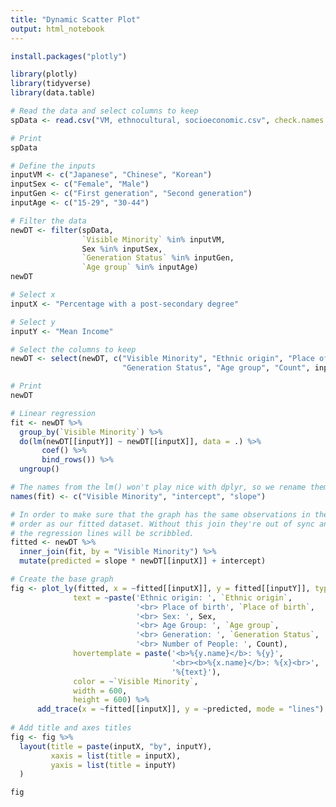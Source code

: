 ```yaml
---
title: "Dynamic Scatter Plot"
output: html_notebook
---
```


```r
install.packages("plotly")
```

```r
library(plotly)
library(tidyverse)
library(data.table)
```

```r
# Read the data and select columns to keep
spData <- read.csv("VM, ethnocultural, socioeconomic.csv", check.names = FALSE)

# Print
spData
```

```r
# Define the inputs
inputVM <- c("Japanese", "Chinese", "Korean")
inputSex <- c("Female", "Male")
inputGen <- c("First generation", "Second generation")
inputAge <- c("15-29", "30-44")

# Filter the data
newDT <- filter(spData,
                `Visible Minority` %in% inputVM,
                Sex %in% inputSex,
                `Generation Status` %in% inputGen,
                `Age group` %in% inputAge)
newDT
```

```r
# Select x
inputX <- "Percentage with a post-secondary degree"

# Select y
inputY <- "Mean Income"

# Select the columns to keep
newDT <- select(newDT, c("Visible Minority", "Ethnic origin", "Place of birth", "Sex",
                         "Generation Status", "Age group", "Count", inputX, inputY))

# Print
newDT
```

```r
# Linear regression
fit <- newDT %>%
  group_by(`Visible Minority`) %>%
  do(lm(newDT[[inputY]] ~ newDT[[inputX]], data = .) %>%
       coef() %>%
       bind_rows()) %>%
  ungroup()

# The names from the lm() won't play nice with dplyr, so we rename them
names(fit) <- c("Visible Minority", "intercept", "slope")

# In order to make sure that the graph has the same observations in the same
# order as our fitted dataset. Without this join they're out of sync and
# the regression lines will be scribbled.
fitted <- newDT %>%
  inner_join(fit, by = "Visible Minority") %>%
  mutate(predicted = slope * newDT[[inputX]] + intercept)
```

```r
# Create the base graph
fig <- plot_ly(fitted, x = ~fitted[[inputX]], y = fitted[[inputY]], type = "scatter", mode = "markers",
              text = ~paste('Ethnic origin: ', `Ethnic origin`,
                            '<br> Place of birth', `Place of birth`,
                            '<br> Sex: ', Sex,
                            '<br> Age Group: ', `Age group`,
                            '<br> Generation: ', `Generation Status`,
                            '<br> Number of People: ', Count),
              hovertemplate = paste('<b>%{y.name}</b>: %{y}',
                                    '<br><b>%{x.name}</b>: %{x}<br>',
                                    '%{text}'),
              color = ~`Visible Minority`,
              width = 600,
              height = 600) %>%
      add_trace(x = ~fitted[[inputX]], y = ~predicted, mode = "lines") # Add Regression lines
    
# Add title and axes titles
fig <- fig %>%
  layout(title = paste(inputX, "by", inputY),
         xaxis = list(title = inputX),
         yaxis = list(title = inputY)
  )

fig
```

